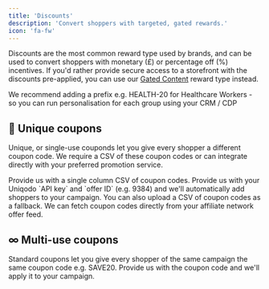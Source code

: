 ```yaml
---
title: 'Discounts'
description: 'Convert shoppers with targeted, gated rewards.'
icon: 'fa-fw'
---
```


Discounts are the most common reward type used by brands, and can be used to convert shoppers with monetary (£) or percentage off (%) incentives. If you'd 
rather provide secure access to a storefront with the discounts pre-applied, you can use our [Gated Content](/documentationSections/1_buildRewardFlows/gatedContent) reward type instead.

<Tip>
  We recommend adding a prefix e.g. HEALTH-20 for Healthcare Workers - so you can run personalisation for each group using your CRM / CDP
</Tip>

## 🙋 Unique coupons
Unique, or single-use couponds let you give every shopper a different coupon code. We require a CSV of these coupon codes or can integrate directly with your
preferred promotion service.

<AccordionGroup>
<Accordion title="Uploading CSV" icon="file-csv">
    Provide us with a single column CSV of coupon codes.
</Accordion>
<Accordion title="Integrating with Uniqodo" icon="ticket-simple">
    Provide us with your Uniqodo `API key` and `offer ID` (e.g. 9384) and we'll automatically add shoppers to your campaign. You can also upload a CSV of coupon codes as a fallback.
</Accordion>
<Accordion title="Integrating with your affiliate network" icon="diagram-project">
    We can fetch coupon codes directly from your affiliate network offer feed.
</Accordion>
</AccordionGroup>

## ∞ Multi-use coupons
Standard coupons let you give every shopper of the same campaign the same coupon code e.g. SAVE20. Provide us with the coupon code and we'll apply it to your campaign.

